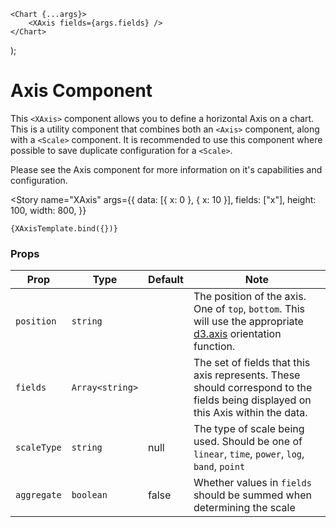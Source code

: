 <!--- XAxis.stories.mdx --->



<Meta title="Components/Axis/XAxis" component={XAxis} />

    <Chart {...args}>
        <XAxis fields={args.fields} />
    </Chart>
);

# Axis Component

This `<XAxis>` component allows you to define a horizontal Axis on a chart. This is a utility component that combines both an `<Axis>` component, along with a `<Scale>` component. It is recommended to use this component where possible to save duplicate configuration for a `<Scale>`.

Please see the <LinkTo kind="Axis-Axis">Axis</LinkTo> component for more information on it's capabilities and configuration.

<Story
    name="XAxis"
    args={{
        data: [{ x: 0 }, { x: 10 }],
        fields: ["x"],
        height: 100,
        width: 800,
    }}
>
    {XAxisTemplate.bind({})}
</Story>

### Props

| Prop        | Type            | Default | Note                                                                                                                                                   |
| ----------- | --------------- | ------- | ------------------------------------------------------------------------------------------------------------------------------------------------------ |
| `position`  | `string`        |         | The position of the axis. One of `top`, `bottom`. This will use the appropriate [d3.axis](https://github.com/d3/d3-axis#axisTop) orientation function. |
| `fields`    | `Array<string>` |         | The set of fields that this axis represents. These should correspond to the fields being displayed on this Axis within the data.                       |
| `scaleType` | `string`        | null    | The type of scale being used. Should be one of `linear`, `time`, `power`, `log`, `band`, `point`                                                       |
| `aggregate` | `boolean`       | false   | Whether values in `fields` should be summed when determining the scale                                                                                 |

<br />
